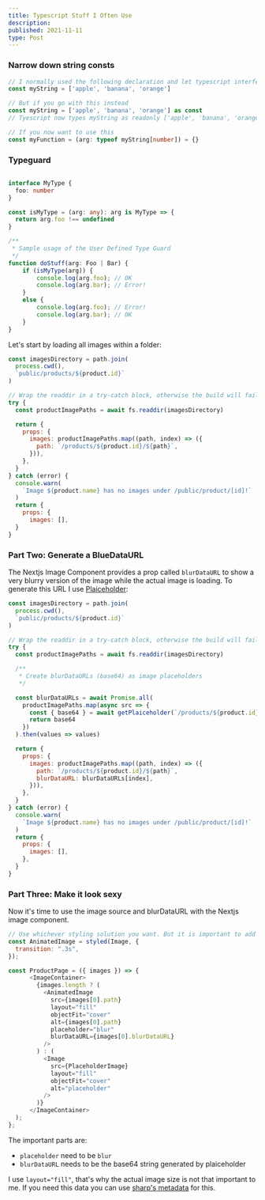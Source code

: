 ```yaml
---
title: Typescript Stuff I Often Use
description: 
published: 2021-11-11
type: Post
---
```


### Narrow down string consts

```typescript
// I normally used the following declaration and let typescript interfere myString: string[]
const myString = ['apple', 'banana', 'orange']

// But if you go with this instead
const myString = ['apple', 'banana', 'orange'] as const
// Tyescript now types myString as readonly ['apple', 'banana', 'orange']

// If you now want to use this
const myFunction = (arg: typeof myString[number]) = {}
```

### Typeguard 

```typescript

interface MyType {
  foo: number
}

const isMyType = (arg: any): arg is MyType => {
  return arg.foo !== undefined
}

/**
 * Sample usage of the User Defined Type Guard
 */
function doStuff(arg: Foo | Bar) {
    if (isMyType(arg)) {
        console.log(arg.foo); // OK
        console.log(arg.bar); // Error!
    }
    else {
        console.log(arg.foo); // Error!
        console.log(arg.bar); // OK
    }
}
```

Let's start by loading all images within a folder:

```javascript
const imagesDirectory = path.join(
  process.cwd(),
  `public/products/${product.id}`
)

// Wrap the readdir in a try-catch block, otherwise the build will fail because of a unhandled exception.
try {
  const productImagePaths = await fs.readdir(imagesDirectory)

  return {
    props: {
      images: productImagePaths.map((path, index) => ({
        path: `/products/${product.id}/${path}`,
      })),
    },
  }
} catch (error) {
  console.warn(
    `Image ${product.name} has no images under /public/product/[id]!`
  )
  return {
    props: {
      images: [],
  }
}
```

### Part Two: Generate a BlueDataURL

The Nextjs Image Component provides a prop called `blurDataURL` to show a very blurry version of the image while the actual image is loading. To generate this URL I use [Plaiceholder](https://plaiceholder.co/):

```javascript
const imagesDirectory = path.join(
  process.cwd(),
  `public/products/${product.id}`
)

// Wrap the readdir in a try-catch block, otherwise the build will fail because of a unhandled exception.
try {
  const productImagePaths = await fs.readdir(imagesDirectory)

  /**
   * Create blurDataURLs (base64) as image placeholders
   */

  const blurDataURLs = await Promise.all(
    productImagePaths.map(async src => {
      const { base64 } = await getPlaiceholder(`/products/${product.id}/${src}`)
      return base64
    })
  ).then(values => values)

  return {
    props: {
      images: productImagePaths.map((path, index) => ({
        path: `/products/${product.id}/${path}`,
        blurDataURL: blurDataURLs[index],
      })),
    },
  }
} catch (error) {
  console.warn(
    `Image ${product.name} has no images under /public/product/[id]!`
  )
  return {
    props: {
      images: [],
    },
  }
}
```

### Part Three: Make it look sexy

Now it's time to use the image source and blurDataURL with the Nextjs image component.

```javascript
// Use whichever styling solution you want. But it is important to add 'transition' to the Image component
const AnimatedImage = styled(Image, {
  transition: ".3s",
});

const ProductPage = ({ images }) => {
      <ImageContainer>
        {images.length ? (
          <AnimatedImage
            src={images[0].path}
            layout="fill"
            objectFit="cover"
            alt={images[0].path}
            placeholder="blur"
            blurDataURL={images[0].blurDataURL}
          />
        ) : (
          <Image
            src={PlaceholderImage}
            layout="fill"
            objectFit="cover"
            alt="placeholder"
          />
        )}
      </ImageContainer>
  );
};
```

The important parts are:
- `placeholder` need to be `blur`
- `blurDataURL` needs to be the base64 string generated by plaiceholder

I use `layout="fill"`, that's why the actual image size is not that important to me. If you need this data you can use [sharp's metadata](https://sharp.pixelplumbing.com/api-input#metadata) for this.